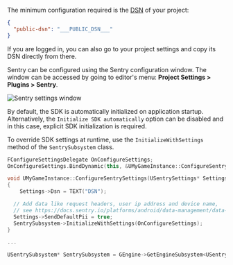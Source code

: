 The minimum configuration required is the [DSN](/product/sentry-basics/dsn-explainer/) of your project:


```json {tabTitle: Public DSN}
{
  "public-dsn": "___PUBLIC_DSN___"
}
```

<Alert>

If you are logged in, you can also go to your project settings and copy its DSN directly from there.

</Alert>

Sentry can be configured using the Sentry configuration window.
The window can be accessed by going to editor's menu: **Project Settings > Plugins > Sentry**.

![Sentry settings window](./img/unreal_window.png)

By default, the SDK is automatically initialized on application startup. Alternatively, the `Initialize SDK automatically` option can be disabled and in this case, explicit SDK initialization is required.

To override SDK settings at runtime, use the `InitializeWithSettings` method of the `SentrySubsystem` class.

```cpp
FConfigureSettingsDelegate OnConfigureSettings;
OnConfigureSettings.BindDynamic(this, &UMyGameInstance::ConfigureSentrySettings);

void UMyGameInstance::ConfigureSentrySettings(USentrySettings* Settings)
{
	Settings->Dsn = TEXT("DSN");

  // Add data like request headers, user ip address and device name,
  // see https://docs.sentry.io/platforms/android/data-management/data-collected/ for more info
  Settings->SendDefaultPii = true;
  SentrySubsystem->InitializeWithSettings(OnConfigureSettings);
}

...

USentrySubsystem* SentrySubsystem = GEngine->GetEngineSubsystem<USentrySubsystem>();
```
